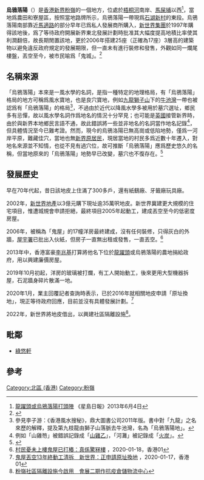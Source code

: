 '''烏鴉落陽'''（{{lang-en|'''Wu Nga Lok Yeung'''}}）是[[香港|香港]][[新界|新界]][[粉嶺|粉嶺]]的一個地方，位處於[[梧桐河|梧桐河]]南岸、[[馬屎埔|馬屎埔]]以西<ref>[http://hk.news.yahoo.com/%E9%BE%8D%E8%BA%8D%E9%A0%AD%E6%88%96%E7%83%8F%E9%B4%89%E8%90%BD%E9%99%BD%E6%89%93%E9%A0%AD%E9%99%A3-220252221.html 龍躍頭或烏鴉落陽打頭陣] {{Wayback|url=http://hk.news.yahoo.com/%E9%BE%8D%E8%BA%8D%E9%A0%AD%E6%88%96%E7%83%8F%E9%B4%89%E8%90%BD%E9%99%BD%E6%89%93%E9%A0%AD%E9%99%A3-220252221.html |date=20191202050604 }}《星島日報》2013年6月4日</ref>，當地爲農田和寮屋區，按照當地路牌所示，烏鴉落陽一帶現爲[[石湖新村|石湖新村]]的東段。烏鴉落陽南部靠近[[馬適路|馬適路]]的部分早年已爲私人發展商所購入，[[新世界發展|新世界集團]]於1997年購得該地後，爲了等待政府開展新界東北發展計劃時批准其大幅度提高地積比率使其利潤翻倍，故長期閒置該地，更於2006年搭建25座（正確為17座）3層高的建築物以避免違反政府規定的發展期限，但一直未有進行裝修和發售，外觀如同一爛尾樓盤，丟空至今，被市民喻爲「鬼城」。<ref>{{Cite web |url=https://news.mingpao.com/pns/%E6%96%B0%E4%B8%96%E7%95%8C%E7%B2%89%E5%B6%BA%E3%80%8C%E9%AC%BC%E5%9F%8E%E3%80%8D%E4%B8%9F%E7%A9%BA7%E5%B9%B4/web_tc/article/20131120/s00004/1384903544411 |title=明報：《新世界粉嶺「鬼城」丟空7年》，2013年11月20日。 |access-date=2017年4月26日 |archive-date=2017年4月27日 |archive-url=https://web.archive.org/web/20170427003734/https://news.mingpao.com/pns/%E6%96%B0%E4%B8%96%E7%95%8C%E7%B2%89%E5%B6%BA%E3%80%8C%E9%AC%BC%E5%9F%8E%E3%80%8D%E4%B8%9F%E7%A9%BA7%E5%B9%B4/web_tc/article/20131120/s00004/1384903544411 |dead-url=no }}</ref>

==名稱來源==
「烏鴉落陽」本來是一風水學的名詞，是指一種特定的地理格局，有「烏鴉落陽」格局的地方可稱爲風水寶地，也是良穴寶地，例如[[九龍|九龍]][[獅子山_(香港)|獅子山]]下的[[牛池灣|牛池灣]]一帶也被認爲有「烏鴉落陽」的格局<ref>參見李子游：《香港風水搜秘》，鼎大圖書公司2011年版。書中對「九龍」之名來歷的解釋，提及第九枝龍由獅子山落脈去牛池灣，名為「烏鴉落陽地」。</ref>，不過由於近代以降風水學多被用於墓穴選址，鄉民多有忌憚，故以風水學名詞作爲地名的情況十分罕見；也可能是[[港英政府|英國]]接管新界時，由於與新界本地鄉民言語不通，故此錯誤將一些並非地名的名詞當作地名記錄<ref>例如「山雞笏」被錯誤記錄成「[[下山雞乙|山雞乙]]」，「河灘」被記錄成「[[火炭|火炭]]」。</ref>，但具體情況至今已難考證。然而，現今的烏鴉洛陽已無高崗或低陷地勢，僅爲一河岸平原，難藏佳穴，當地也無[[新界原居民|新界原居民]]，現居當地的村民多爲近數十年遷入，對地名來源並不知情，也從不見有過穴位，故可推斷「烏鴉落陽」應爲歷史悠久的名稱，但當地原來的「烏鴉落陽」地勢早已改變，墓穴也不復存在。<ref>{{Cite web |url=http://www.careaction.org.hk/issue62/ReaderGarden.htm |title=樂善行：《風水地名和山下村》 |access-date=2017-04-26 |archive-date=2017-04-26 |archive-url=https://web.archive.org/web/20170426152014/http://www.careaction.org.hk/issue62/ReaderGarden.htm |dead-url=no }}</ref>

==發展歷史==
早在70年代起，昔日該地皮上住滿了300多戶，還有紙鷂廠、牙籤廠玩具廠。

2002年，[[新世界地產|新世界地產]]以3億元購下現址逾35萬呎地皮。新世界冀建更大規模的住宅項目，惟遭城規會申請拒絕，最終項目2005年起動工，建成丟空至今的低密度房屋。

2006年，被稱為「鬼屋」的17幢洋房最終建成，沒有任何裝修，只得灰白的外牆，[[屋宇署|屋宇署]]已批出入伙紙，但房子一直無出租或發售，一直丟空。<ref>[https://www.hk01.com/%E7%A4%BE%E6%9C%83%E6%96%B0%E8%81%9E/419238/%E6%96%B0%E7%95%8C%E6%9D%B1%E5%8C%97-%E6%9D%91%E6%B0%91%E6%86%82%E6%9C%AA%E4%B8%8A%E6%A8%93%E9%AC%BC%E5%B1%8B%E5%B7%B2%E6%89%93%E6%A8%81-%E7%9C%9F%E4%BF%82%E9%A9%9A%E5%86%A7%E6%A8%93 村民憂未上樓鬼屋已打樁：真係驚冧樓] {{Wayback|url=https://www.hk01.com/%E7%A4%BE%E6%9C%83%E6%96%B0%E8%81%9E/419238/%E6%96%B0%E7%95%8C%E6%9D%B1%E5%8C%97-%E6%9D%91%E6%B0%91%E6%86%82%E6%9C%AA%E4%B8%8A%E6%A8%93%E9%AC%BC%E5%B1%8B%E5%B7%B2%E6%89%93%E6%A8%81-%E7%9C%9F%E4%BF%82%E9%A9%9A%E5%86%A7%E6%A8%93 |date=20200927071553 }}，2020-01-18，香港01</ref>

2013年中，香港富豪[[李兆基|李兆基]]打算將他名下位於[[龍躍頭|龍躍頭]]或烏鴉落陽的農地捐給政府，用以興建廉價房屋。

2019年10月初起，洋房的玻璃被打爛，有工人開始動工，後來更用大型機器拆屋，石泥牆身碎片散滿一地。

2020年1月，業主回覆記者查詢時表示，已於2016年就相關地皮申請「原址換地」，現正等待政府回應，目前並沒有具體發展計劃。<ref>[https://www.hk01.com/%E7%A4%BE%E6%9C%83%E6%96%B0%E8%81%9E/419213/%E6%96%B0%E7%95%8C%E6%9D%B1%E5%8C%97-%E9%AC%BC%E5%B1%8B%E4%B8%9F%E7%A9%BA13%E5%B9%B4%E7%B5%82%E5%8B%95%E5%B7%A5%E6%B8%85%E6%8B%86-%E6%96%B0%E4%B8%96%E7%95%8C-%E6%AD%A3%E7%94%B3%E8%AB%8B%E5%8E%9F%E5%9D%80%E6%8F%9B%E5%9C%B0 鬼屋丟空13年終動工清拆　新世界：正申請原址換地] {{Wayback|url=https://www.hk01.com/%E7%A4%BE%E6%9C%83%E6%96%B0%E8%81%9E/419213/%E6%96%B0%E7%95%8C%E6%9D%B1%E5%8C%97-%E9%AC%BC%E5%B1%8B%E4%B8%9F%E7%A9%BA13%E5%B9%B4%E7%B5%82%E5%8B%95%E5%B7%A5%E6%B8%85%E6%8B%86-%E6%96%B0%E4%B8%96%E7%95%8C-%E6%AD%A3%E7%94%B3%E8%AB%8B%E5%8E%9F%E5%9D%80%E6%8F%9B%E5%9C%B0 |date=20200929213432 }}，2020-01-17，香港01</ref>

2022年，新世界將地皮借出，以興建社區隔離設施<ref>[https://hk.on.cc/hk/bkn/cnt/news/20220313/bkn-20220313100127035-0313_00822_001.html 粉嶺社區隔離設施今啟用　會展二期作抗疫倉儲物流中心]</ref>。

==毗鄰==
* [[綠悠軒|綠悠軒]]

==參考==
{{reflist}}

[[Category:北區_(香港)|Category:北區 (香港)]]
[[Category:粉嶺|Category:粉嶺]]
